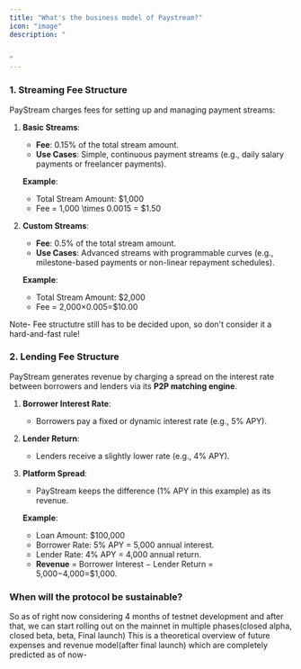 ```yaml
---
title: "What's the business model of Paystream?"
icon: "image"
description: "


"
---
```




### **1. Streaming Fee Structure**

PayStream charges fees for setting up and managing payment streams:

1. **Basic Streams**:
   - **Fee**: 0.15% of the total stream amount.
   - **Use Cases**: Simple, continuous payment streams (e.g., daily salary payments or freelancer payments).

   **Example**:
   - Total Stream Amount: \$1,000
   - Fee = <Latex>1,000 \times 0.0015 = \$1.50</Latex>
2. **Custom Streams**:
   - **Fee**: 0.5% of the total stream amount.
   - **Use Cases**: Advanced streams with programmable curves (e.g., milestone-based payments or non-linear repayment schedules).

   **Example**:
   - Total Stream Amount: \$2,000
   - Fee = 2,000×0.005=\$10.00

Note- Fee structutre still has to be decided upon, so don't consider it a hard-and-fast rule\!

### **2. Lending Fee Structure**

PayStream generates revenue by charging a spread on the interest rate between borrowers and lenders via its **P2P matching engine**.

1. **Borrower Interest Rate**:
   - Borrowers pay a fixed or dynamic interest rate (e.g., 5% APY).
2. **Lender Return**:
   - Lenders receive a slightly lower rate (e.g., 4% APY).
3. **Platform Spread**:
   - PayStream keeps the difference (1% APY in this example) as its revenue.

   **Example**:
   - Loan Amount: \$100,000
   - Borrower Rate: 5% APY = 5,000 annual interest.
   - Lender Rate: 4% APY = 4,000 annual return.
   - **Revenue** = Borrower Interest − Lender Return = 5,000−4,000=\$1,000.

### When will the protocol be sustainable?

So as of right now considering 4 months of testnet development and after that, we can start rolling out on the mainnet in multiple phases(closed alpha, closed beta, beta, Final launch) This is a theoretical overview of future expenses and revenue model(after final launch) which are completely predicted as of now-
